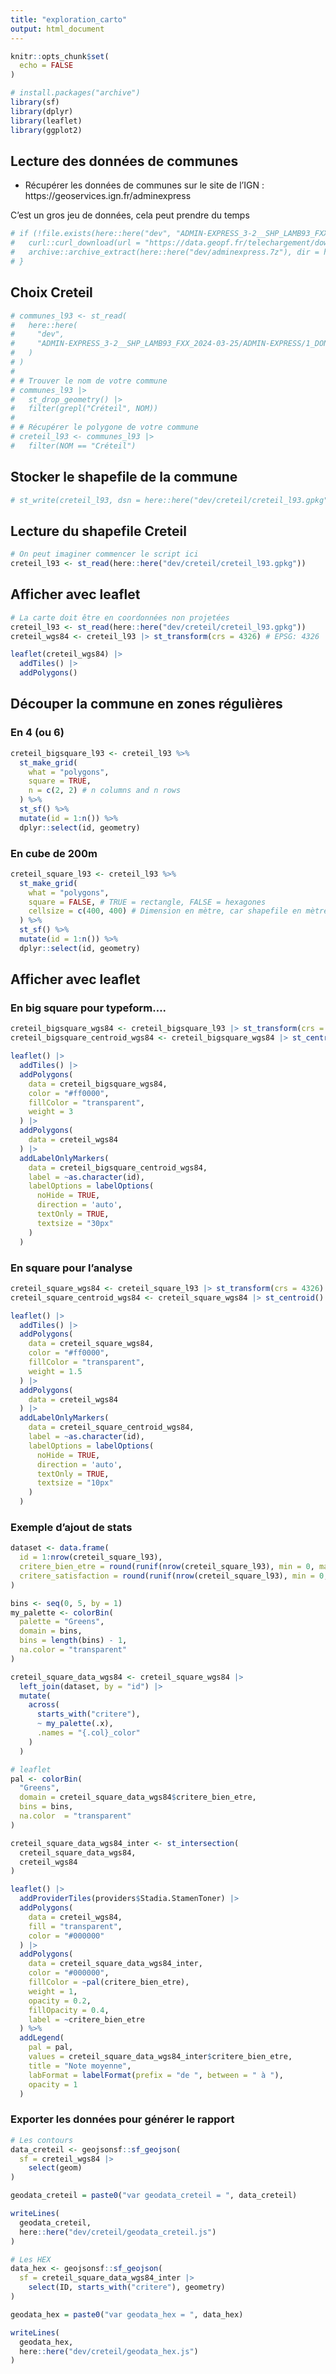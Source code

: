 ```yaml
---
title: "exploration_carto"
output: html_document
---
```


```r
knitr::opts_chunk$set(
  echo = FALSE
)

# install.packages("archive")
library(sf)
library(dplyr)
library(leaflet)
library(ggplot2)
```

## Lecture des données de communes

- Récupérer les données de communes sur le site de l'IGN : https://geoservices.ign.fr/adminexpress

C'est un gros jeu de données, cela peut prendre du temps

```r
# if (!file.exists(here::here("dev", "ADMIN-EXPRESS_3-2__SHP_LAMB93_FXX_2024-03-25"))) {
#   curl::curl_download(url = "https://data.geopf.fr/telechargement/download/ADMIN-EXPRESS/ADMIN-EXPRESS_3-2__SHP_LAMB93_FXX_2024-03-25/ADMIN-EXPRESS_3-2__SHP_LAMB93_FXX_2024-03-25.7z", destfile = here::here("dev/adminexpress.7z"))
#   archive::archive_extract(here::here("dev/adminexpress.7z"), dir = here::here("dev"))
# }
```

## Choix Creteil

```r
# communes_l93 <- st_read(
#   here::here(
#     "dev",
#     "ADMIN-EXPRESS_3-2__SHP_LAMB93_FXX_2024-03-25/ADMIN-EXPRESS/1_DONNEES_LIVRAISON_2024-03-00237/ADE_3-2_SHP_LAMB93_FXX-ED2024-03-25/COMMUNE.shp"
#   )
# )
# 
# # Trouver le nom de votre commune
# communes_l93 |> 
#   st_drop_geometry() |> 
#   filter(grepl("Créteil", NOM))
# 
# # Récupérer le polygone de votre commune
# creteil_l93 <- communes_l93 |> 
#   filter(NOM == "Créteil")
```

## Stocker le shapefile de la commune

```r
# st_write(creteil_l93, dsn = here::here("dev/creteil/creteil_l93.gpkg"))
```

## Lecture du shapefile Creteil

```r
# On peut imaginer commencer le script ici
creteil_l93 <- st_read(here::here("dev/creteil/creteil_l93.gpkg"))
```

## Afficher avec leaflet

```r
# La carte doit être en coordonnées non projetées
creteil_l93 <- st_read(here::here("dev/creteil/creteil_l93.gpkg"))
creteil_wgs84 <- creteil_l93 |> st_transform(crs = 4326) # EPSG: 4326

leaflet(creteil_wgs84) |> 
  addTiles() |> 
  addPolygons()
```

## Découper la commune en zones régulières

### En 4 (ou 6)

```r
creteil_bigsquare_l93 <- creteil_l93 %>% 
  st_make_grid(
    what = "polygons", 
    square = TRUE,
    n = c(2, 2) # n columns and n rows
  ) %>% 
  st_sf() %>% 
  mutate(id = 1:n()) %>% 
  dplyr::select(id, geometry)
```

### En cube de 200m

```r
creteil_square_l93 <- creteil_l93 %>% 
  st_make_grid(
    what = "polygons", 
    square = FALSE, # TRUE = rectangle, FALSE = hexagones
    cellsize = c(400, 400) # Dimension en mètre, car shapefile en mètre (lambert 93)
  ) %>% 
  st_sf() %>% 
  mutate(id = 1:n()) %>% 
  dplyr::select(id, geometry)
```

## Afficher avec leaflet

### En big square pour typeform....

```r
creteil_bigsquare_wgs84 <- creteil_bigsquare_l93 |> st_transform(crs = 4326)
creteil_bigsquare_centroid_wgs84 <- creteil_bigsquare_wgs84 |> st_centroid()

leaflet() |> 
  addTiles() |> 
  addPolygons(
    data = creteil_bigsquare_wgs84,
    color = "#ff0000", 
    fillColor = "transparent",
    weight = 3
  ) |> 
  addPolygons(
    data = creteil_wgs84
  ) |> 
  addLabelOnlyMarkers(
    data = creteil_bigsquare_centroid_wgs84, 
    label = ~as.character(id),
    labelOptions = labelOptions(
      noHide = TRUE, 
      direction = 'auto',
      textOnly = TRUE, 
      textsize = "30px"
    )
  )
```


### En square pour l'analyse

```r
creteil_square_wgs84 <- creteil_square_l93 |> st_transform(crs = 4326)
creteil_square_centroid_wgs84 <- creteil_square_wgs84 |> st_centroid()

leaflet() |> 
  addTiles() |> 
  addPolygons(
    data = creteil_square_wgs84,
    color = "#ff0000", 
    fillColor = "transparent",
    weight = 1.5
  ) |> 
  addPolygons(
    data = creteil_wgs84
  ) |> 
  addLabelOnlyMarkers(
    data = creteil_square_centroid_wgs84, 
    label = ~as.character(id),
    labelOptions = labelOptions(
      noHide = TRUE, 
      direction = 'auto',
      textOnly = TRUE, 
      textsize = "10px"
    )
  )
```



### Exemple d'ajout de stats

```r
dataset <- data.frame(
  id = 1:nrow(creteil_square_l93),
  critere_bien_etre = round(runif(nrow(creteil_square_l93), min = 0, max = 5), digits = 2),
  critere_satisfaction = round(runif(nrow(creteil_square_l93), min = 0, max = 5), digits = 2)
)

bins <- seq(0, 5, by = 1)
my_palette <- colorBin(
  palette = "Greens", 
  domain = bins, 
  bins = length(bins) - 1, 
  na.color = "transparent"
)

creteil_square_data_wgs84 <- creteil_square_wgs84 |> 
  left_join(dataset, by = "id") |> 
  mutate(
    across(
      starts_with("critere"),
      ~ my_palette(.x),
      .names = "{.col}_color"
    )
  )

# leaflet
pal <- colorBin(
  "Greens",
  domain = creteil_square_data_wgs84$critere_bien_etre, 
  bins = bins,
  na.color  = "transparent"
)

creteil_square_data_wgs84_inter <- st_intersection(
  creteil_square_data_wgs84,
  creteil_wgs84
)

leaflet() |> 
  addProviderTiles(providers$Stadia.StamenToner) |> 
  addPolygons(
    data = creteil_wgs84, 
    fill = "transparent",
    color = "#000000"
  ) |> 
  addPolygons(
    data = creteil_square_data_wgs84_inter,
    color = "#000000", 
    fillColor = ~pal(critere_bien_etre),
    weight = 1, 
    opacity = 0.2, 
    fillOpacity = 0.4,
    label = ~critere_bien_etre
  ) %>%
  addLegend(
    pal = pal,
    values = creteil_square_data_wgs84_inter$critere_bien_etre,
    title = "Note moyenne",
    labFormat = labelFormat(prefix = "de ", between = " à "),
    opacity = 1
  )
```

### Exporter les données pour générer le rapport

```r
# Les contours
data_creteil <- geojsonsf::sf_geojson(
  sf = creteil_wgs84 |> 
    select(geom)
)

geodata_creteil = paste0("var geodata_creteil = ", data_creteil)

writeLines(
  geodata_creteil,
  here::here("dev/creteil/geodata_creteil.js")
)

# Les HEX
data_hex <- geojsonsf::sf_geojson(
  sf = creteil_square_data_wgs84_inter |> 
    select(ID, starts_with("critere"), geometry)
)

geodata_hex = paste0("var geodata_hex = ", data_hex)

writeLines(
  geodata_hex,
  here::here("dev/creteil/geodata_hex.js")
)


```



